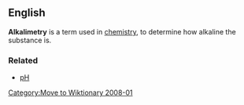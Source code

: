 [[Category:Move to Wiktionary 2008-01]]
{{unsourced}}
==English==
'''Alkalimetry''' is a term used in [[chemistry]], to determine how alkaline the substance is.

===Related===
*[[pH]]

<!-- Long comment to avoid being listed on short pages                                                                                                                                               -->